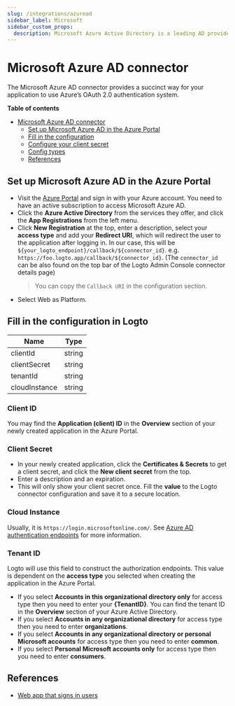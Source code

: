 ```yaml
---
slug: /integrations/azuread
sidebar_label: Microsoft
sidebar_custom_props:
  description: Microsoft Azure Active Directory is a leading AD provider.
---
```



<GuideTip />

# Microsoft Azure AD connector

The Microsoft Azure AD connector provides a succinct way for your application to use Azure’s OAuth 2.0 authentication system.

**Table of contents**

- [Microsoft Azure AD connector](#microsoft-azure-ad-connector)
  - [Set up Microsoft Azure AD in the Azure Portal](#set-up-microsoft-azure-ad-in-the-azure-portal)
  - [Fill in the configuration](#fill-in-the-configuration)
  - [Configure your client secret](#configure-your-client-secret)
  - [Config types](#config-types)
  - [References](#references)

## Set up Microsoft Azure AD in the Azure Portal

- Visit the [Azure Portal](https://portal.azure.com/#home) and sign in with your Azure account. You need to have an active subscription to access Microsoft Azure AD.
- Click the **Azure Active Directory** from the services they offer, and click the **App Registrations** from the left menu.
- Click **New Registration** at the top, enter a description, select your **access type** and add your **Redirect URI**, which will redirect the user to the application after logging in. In our case, this will be `${your_logto_endpoint}/callback/${connector_id}`. e.g. `https://foo.logto.app/callback/${connector_id}`. (The `connector_id` can be also found on the top bar of the Logto Admin Console connector details page)
  > You can copy the `Callback URI` in the configuration section.
- Select Web as Platform.

## Fill in the configuration in Logto

| Name          | Type   |
| ------------- | ------ |
| clientId      | string |
| clientSecret  | string |
| tenantId      | string |
| cloudInstance | string |

### Client ID

You may find the **Application (client) ID** in the **Overview** section of your newly created application in the Azure Portal.

### Client Secret

- In your newly created application, click the **Certificates & Secrets** to get a client secret, and click the **New client secret** from the top.
- Enter a description and an expiration.
- This will only show your client secret once. Fill the **value** to the Logto connector configuration and save it to a secure location.

### Cloud Instance

Usually, it is `https://login.microsoftonline.com/`. See [Azure AD authentication endpoints](https://learn.microsoft.com/en-us/azure/active-directory/develop/authentication-national-cloud#azure-ad-authentication-endpoints) for more information.

### Tenant ID

Logto will use this field to construct the authorization endpoints. This value is dependent on the **access type** you selected when creating the application in the Azure Portal.

- If you select **Accounts in this organizational directory only** for access type then you need to enter your **\{TenantID}**. You can find the tenant ID in the **Overview** section of your Azure Active Directory.
- If you select **Accounts in any organizational directory** for access type then you need to enter **organizations**.
- If you select **Accounts in any organizational directory or personal Microsoft accounts** for access type then you need to enter **common**.
- If you select **Personal Microsoft accounts only** for access type then you need to enter **consumers**.

## References

- [Web app that signs in users](https://docs.microsoft.com/en-us/azure/active-directory/develop/scenario-web-app-sign-user-overview)
